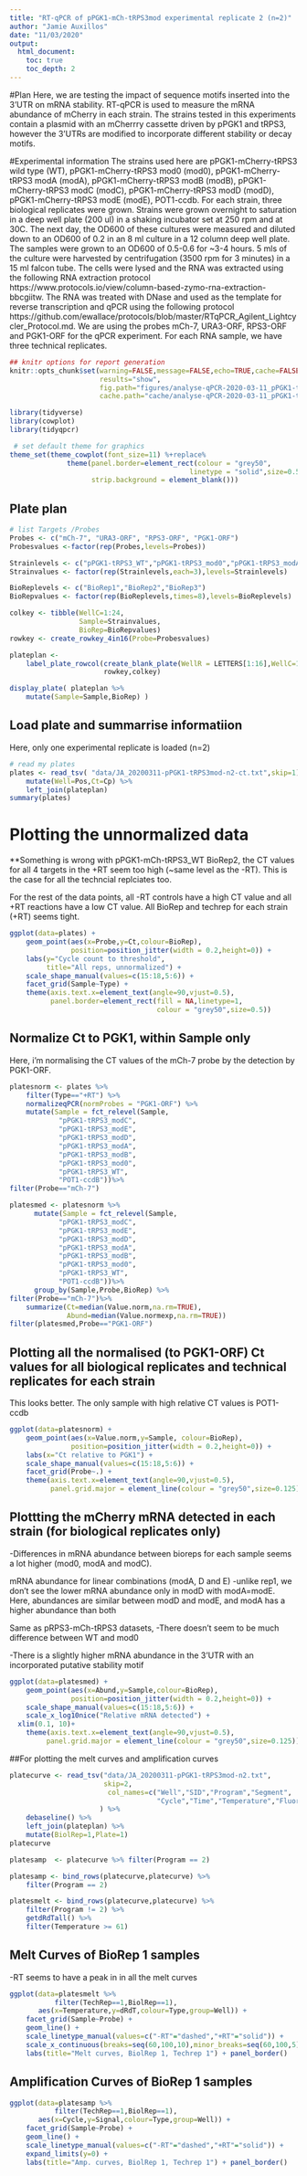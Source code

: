 ```yaml
---
title: "RT-qPCR of pPGK1-mCh-tRPS3mod experimental replicate 2 (n=2)"
author: "Jamie Auxillos"
date: "11/03/2020"
output:
  html_document:
    toc: true
    toc_depth: 2
---
```


#Plan
Here, we are testing the impact of sequence motifs inserted into the 3'UTR on mRNA stability. RT-qPCR is used to measure the mRNA abundance of mCherry in each strain. The strains tested in this experiments contain a plasmid with an mCherrry cassette driven by pPGK1 and tRPS3, however the 3'UTRs are modified to incorporate different stability or decay motifs. 

#Experimental information
The strains used here are pPGK1-mCherry-tRPS3 wild type (WT), pPGK1-mCherry-tRPS3 mod0 (mod0), pPGK1-mCherry-tRPS3 modA (modA), pPGK1-mCherry-tRPS3 modB (modB), pPGK1-mCherry-tRPS3 modC (modC), pPGK1-mCherry-tRPS3 modD (modD), pPGK1-mCherry-tRPS3 modE (modE), POT1-ccdb. For each strain, three biological replicates were grown. Strains were grown overnight to saturation in a deep well plate (200 ul) in a shaking incubator set at 250 rpm and at 30C. The next day, the OD600 of these cultures were measured and diluted down to an OD600 of 0.2 in an 8 ml culture in a 12 column deep well plate. The samples were grown to an OD600 of 0.5-0.6 for ~3-4 hours. 5 mls of the culture were harvested by centrifugation (3500 rpm for 3 minutes) in a 15 ml falcon tube. The cells were lysed and the RNA was extracted using the following RNA extraction protocol https://www.protocols.io/view/column-based-zymo-rna-extraction-bbcgiitw. The RNA was treated with DNase and used as the template for reverse transcription and qPCR using the following protocol https://github.com/ewallace/protocols/blob/master/RTqPCR_Agilent_Lightcycler_Protocol.md. We are using the probes mCh-7, URA3-ORF, RPS3-ORF and PGK1-ORF for the qPCR experiment. For each RNA sample, we have three technical replicates.

```r

## knitr options for report generation
knitr::opts_chunk$set(warning=FALSE,message=FALSE,echo=TRUE,cache=FALSE,
                      results="show",
                      fig.path="figures/analyse-qPCR-2020-03-11_pPGK1-tRPS3mod",
                      cache.path="cache/analyse-qPCR-2020-03-11_pPGK1-tRPS3mod")

library(tidyverse)
library(cowplot)
library(tidyqpcr)

 # set default theme for graphics
theme_set(theme_cowplot(font_size=11) %+replace% 
              theme(panel.border=element_rect(colour = "grey50",
                                            linetype = "solid",size=0.5),
                    strip.background = element_blank()))
```



## Plate plan
```r

# list Targets /Probes
Probes <- c("mCh-7", "URA3-ORF", "RPS3-ORF", "PGK1-ORF")
Probesvalues <-factor(rep(Probes,levels=Probes))

Strainlevels <- c("pPGK1-tRPS3_WT","pPGK1-tRPS3_mod0","pPGK1-tRPS3_modA","pPGK1-tRPS3_modB","pPGK1-tRPS3_modC", "pPGK1-tRPS3_modD", "pPGK1-tRPS3_modE","POT1-ccdB")
Strainvalues <- factor(rep(Strainlevels,each=3),levels=Strainlevels)

BioReplevels <- c("BioRep1","BioRep2","BioRep3")
BioRepvalues <- factor(rep(BioReplevels,times=8),levels=BioReplevels)

colkey <- tibble(WellC=1:24,
                 Sample=Strainvalues,
                 BioRep=BioRepvalues) 
rowkey <- create_rowkey_4in16(Probe=Probesvalues) 

plateplan <-     
    label_plate_rowcol(create_blank_plate(WellR = LETTERS[1:16],WellC=1:24),
                       rowkey,colkey)
```


```r
display_plate( plateplan %>%
    mutate(Sample=Sample,BioRep) )
```


## Load plate and summarrise informatiion
Here, only one experimental replicate is loaded (n=2)
```r
# read my plates
plates <- read_tsv( "data/JA_20200311-pPGK1-tRPS3mod-n2-ct.txt",skip=1) %>%
    mutate(Well=Pos,Ct=Cp) %>%
    left_join(plateplan)
summary(plates)
```

# Plotting the unnormalized data
**Something is wrong with pPGK1-mCh-tRPS3_WT BioRep2, the CT values for all 4 targets in the +RT seem too high (~same level as the -RT). This is the case for all the techncial replciates too.

For the rest of the data points, all -RT controls have a high CT value and all +RT reactions have a low CT value. All BioRep and techrep for each strain (+RT) seems tight.
```r
ggplot(data=plates) +
    geom_point(aes(x=Probe,y=Ct,colour=BioRep),
               position=position_jitter(width = 0.2,height=0)) +
    labs(y="Cycle count to threshold",
         title="All reps, unnormalized") +
    scale_shape_manual(values=c(15:18,5:6)) + 
    facet_grid(Sample~Type) +
    theme(axis.text.x=element_text(angle=90,vjust=0.5),
          panel.border=element_rect(fill = NA,linetype=1,
                                    colour = "grey50",size=0.5))
```


## Normalize Ct to PGK1, within Sample only 
Here, i'm normalising the CT values of the mCh-7 probe by the detection by PGK1-ORF.
```r
platesnorm <- plates %>% 
    filter(Type=="+RT") %>%
    normalizeqPCR(normProbes = "PGK1-ORF") %>%
    mutate(Sample = fct_relevel(Sample, 
            "pPGK1-tRPS3_modC", 
            "pPGK1-tRPS3_modE", 
            "pPGK1-tRPS3_modD", 
            "pPGK1-tRPS3_modA", 
            "pPGK1-tRPS3_modB", 
            "pPGK1-tRPS3_mod0", 
            "pPGK1-tRPS3_WT", 
            "POT1-ccdB"))%>%
filter(Probe=="mCh-7")

platesmed <- platesnorm %>%
      mutate(Sample = fct_relevel(Sample, 
            "pPGK1-tRPS3_modC", 
            "pPGK1-tRPS3_modE", 
            "pPGK1-tRPS3_modD", 
            "pPGK1-tRPS3_modA", 
            "pPGK1-tRPS3_modB", 
            "pPGK1-tRPS3_mod0", 
            "pPGK1-tRPS3_WT", 
            "POT1-ccdB"))%>%
      group_by(Sample,Probe,BioRep) %>%
filter(Probe=="mCh-7")%>%
    summarize(Ct=median(Value.norm,na.rm=TRUE),
              Abund=median(Value.normexp,na.rm=TRUE))
filter(platesmed,Probe=="PGK1-ORF")
```

## Plotting all the normalised (to PGK1-ORF) Ct values for all biological replicates and technical replicates for each strain
This looks better. The only sample with high relative CT values is POT1-ccdb
```r
ggplot(data=platesnorm) +
    geom_point(aes(x=Value.norm,y=Sample, colour=BioRep),
               position=position_jitter(width = 0.2,height=0)) +
    labs(x="Ct relative to PGK1") +
    scale_shape_manual(values=c(15:18,5:6)) + 
    facet_grid(Probe~.) +
    theme(axis.text.x=element_text(angle=90,vjust=0.5),
          panel.grid.major = element_line(colour = "grey50",size=0.125))
```


## Plottting the mCherry mRNA detected in each strain (for biological replicates only)
-Differences in mRNA abundance between bioreps for each sample seems a lot higher (mod0, modA and modC). 

mRNA abundance for linear combinations (modA, D and E)
-unlike rep1, we don't see the lower mRNA abundance only in modD with modA=modE. Here, abundances are similar between modD and modE, and modA has a higher abundance than both

Same as pRPS3-mCh-tRPS3 datasets,
-There doesn't seem to be much difference between WT and mod0

-There is a slightly higher mRNA abundance in the 3'UTR with an incorporated putative stability motif
```r
ggplot(data=platesmed) +
    geom_point(aes(x=Abund,y=Sample,colour=BioRep),
               position=position_jitter(width = 0.2,height=0)) +
    scale_shape_manual(values=c(15:18,5:6)) + 
    scale_x_log10nice("Relative mRNA detected") + 
  xlim(0.1, 10)+
    theme(axis.text.x=element_text(angle=90,vjust=0.5),
         panel.grid.major = element_line(colour = "grey50",size=0.125))
```


##For plotting the melt curves and amplification curves
```r

platecurve <- read_tsv("data/JA_20200311-pPGK1-tRPS3mod-n2.txt",
                       skip=2,
                        col_names=c("Well","SID","Program","Segment",
                                    "Cycle","Time","Temperature","Fluor") 
                      ) %>%
    debaseline() %>%
    left_join(plateplan) %>%
    mutate(BiolRep=1,Plate=1)
platecurve

platesamp  <- platecurve %>% filter(Program == 2)

platesamp <- bind_rows(platecurve,platecurve) %>% 
    filter(Program == 2)

platesmelt <- bind_rows(platecurve,platecurve) %>% 
    filter(Program != 2) %>% 
    getdRdTall() %>% 
    filter(Temperature >= 61)  
```

## Melt Curves of BioRep 1 samples
-RT seems to have a peak in in all the melt curves
```r
ggplot(data=platesmelt %>% 
           filter(TechRep==1,BiolRep==1),
       aes(x=Temperature,y=dRdT,colour=Type,group=Well)) + 
    facet_grid(Sample~Probe) + 
    geom_line() +
    scale_linetype_manual(values=c("-RT"="dashed","+RT"="solid")) +
    scale_x_continuous(breaks=seq(60,100,10),minor_breaks=seq(60,100,5)) + 
    labs(title="Melt curves, BiolRep 1, Techrep 1") + panel_border()
```


## Amplification Curves of BioRep 1 samples

```r
ggplot(data=platesamp %>% 
           filter(TechRep==1,BiolRep==1),
       aes(x=Cycle,y=Signal,colour=Type,group=Well)) + 
    facet_grid(Sample~Probe) + 
    geom_line() +
    scale_linetype_manual(values=c("-RT"="dashed","+RT"="solid")) +
    expand_limits(y=0) + 
    labs(title="Amp. curves, BiolRep 1, Techrep 1") + panel_border()
```
